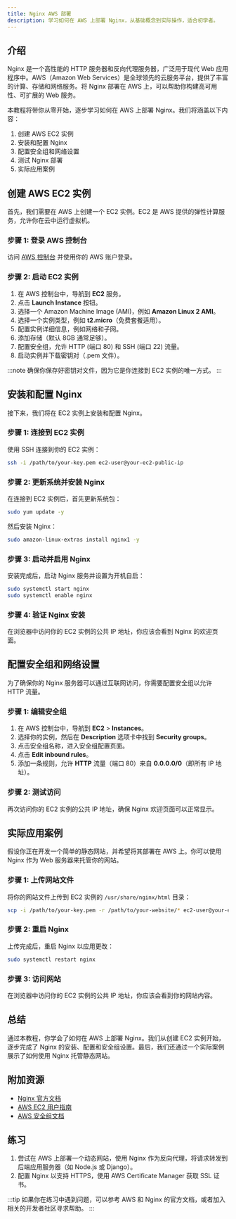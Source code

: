 ```yaml
---
title: Nginx AWS 部署
description: 学习如何在 AWS 上部署 Nginx，从基础概念到实际操作，适合初学者。
---
```


## 介绍

Nginx 是一个高性能的 HTTP 服务器和反向代理服务器，广泛用于现代 Web 应用程序中。AWS（Amazon Web Services）是全球领先的云服务平台，提供了丰富的计算、存储和网络服务。将 Nginx 部署在 AWS 上，可以帮助你构建高可用性、可扩展的 Web 服务。

本教程将带你从零开始，逐步学习如何在 AWS 上部署 Nginx。我们将涵盖以下内容：

1. 创建 AWS EC2 实例
2. 安装和配置 Nginx
3. 配置安全组和网络设置
4. 测试 Nginx 部署
5. 实际应用案例

## 创建 AWS EC2 实例

首先，我们需要在 AWS 上创建一个 EC2 实例。EC2 是 AWS 提供的弹性计算服务，允许你在云中运行虚拟机。

### 步骤 1: 登录 AWS 控制台

访问 [AWS 控制台](https://aws.amazon.com/console/) 并使用你的 AWS 账户登录。

### 步骤 2: 启动 EC2 实例

1. 在 AWS 控制台中，导航到 **EC2** 服务。
2. 点击 **Launch Instance** 按钮。
3. 选择一个 Amazon Machine Image (AMI)，例如 **Amazon Linux 2 AMI**。
4. 选择一个实例类型，例如 **t2.micro**（免费套餐适用）。
5. 配置实例详细信息，例如网络和子网。
6. 添加存储（默认 8GB 通常足够）。
7. 配置安全组，允许 HTTP (端口 80) 和 SSH (端口 22) 流量。
8. 启动实例并下载密钥对（.pem 文件）。

:::note
确保你保存好密钥对文件，因为它是你连接到 EC2 实例的唯一方式。
:::

## 安装和配置 Nginx

接下来，我们将在 EC2 实例上安装和配置 Nginx。

### 步骤 1: 连接到 EC2 实例

使用 SSH 连接到你的 EC2 实例：

```bash
ssh -i /path/to/your-key.pem ec2-user@your-ec2-public-ip
```

### 步骤 2: 更新系统并安装 Nginx

在连接到 EC2 实例后，首先更新系统包：

```bash
sudo yum update -y
```

然后安装 Nginx：

```bash
sudo amazon-linux-extras install nginx1 -y
```

### 步骤 3: 启动并启用 Nginx

安装完成后，启动 Nginx 服务并设置为开机自启：

```bash
sudo systemctl start nginx
sudo systemctl enable nginx
```

### 步骤 4: 验证 Nginx 安装

在浏览器中访问你的 EC2 实例的公共 IP 地址，你应该会看到 Nginx 的欢迎页面。

## 配置安全组和网络设置

为了确保你的 Nginx 服务器可以通过互联网访问，你需要配置安全组以允许 HTTP 流量。

### 步骤 1: 编辑安全组

1. 在 AWS 控制台中，导航到 **EC2** > **Instances**。
2. 选择你的实例，然后在 **Description** 选项卡中找到 **Security groups**。
3. 点击安全组名称，进入安全组配置页面。
4. 点击 **Edit inbound rules**。
5. 添加一条规则，允许 **HTTP** 流量（端口 80）来自 **0.0.0.0/0**（即所有 IP 地址）。

### 步骤 2: 测试访问

再次访问你的 EC2 实例的公共 IP 地址，确保 Nginx 欢迎页面可以正常显示。

## 实际应用案例

假设你正在开发一个简单的静态网站，并希望将其部署在 AWS 上。你可以使用 Nginx 作为 Web 服务器来托管你的网站。

### 步骤 1: 上传网站文件

将你的网站文件上传到 EC2 实例的 `/usr/share/nginx/html` 目录：

```bash
scp -i /path/to/your-key.pem -r /path/to/your-website/* ec2-user@your-ec2-public-ip:/usr/share/nginx/html/
```

### 步骤 2: 重启 Nginx

上传完成后，重启 Nginx 以应用更改：

```bash
sudo systemctl restart nginx
```

### 步骤 3: 访问网站

在浏览器中访问你的 EC2 实例的公共 IP 地址，你应该会看到你的网站内容。

## 总结

通过本教程，你学会了如何在 AWS 上部署 Nginx。我们从创建 EC2 实例开始，逐步完成了 Nginx 的安装、配置和安全组设置。最后，我们还通过一个实际案例展示了如何使用 Nginx 托管静态网站。

## 附加资源

- [Nginx 官方文档](https://nginx.org/en/docs/)
- [AWS EC2 用户指南](https://docs.aws.amazon.com/AWSEC2/latest/UserGuide/)
- [AWS 安全组文档](https://docs.aws.amazon.com/AWSEC2/latest/UserGuide/ec2-security-groups.html)

## 练习

1. 尝试在 AWS 上部署一个动态网站，使用 Nginx 作为反向代理，将请求转发到后端应用服务器（如 Node.js 或 Django）。
2. 配置 Nginx 以支持 HTTPS，使用 AWS Certificate Manager 获取 SSL 证书。

:::tip
如果你在练习中遇到问题，可以参考 AWS 和 Nginx 的官方文档，或者加入相关的开发者社区寻求帮助。
:::
